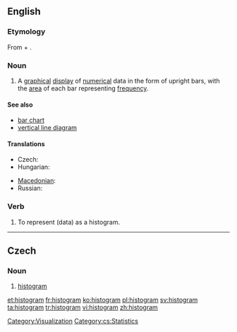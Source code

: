 ==English==
{{wikipedia}}

===Etymology===
From {{etyl|grc|en}} {{term|ἱστός||lang=grc|tr=histos|mast}} +  {{term|-γραμμα|tr=-gramma|lang=grc}}.

===Noun===
{{en-noun}}

# {{statistics}} A [[graphical]] [[display]] of [[numerical]] data in the form of upright bars, with the [[area]] of each bar representing [[frequency]].

====See also====
* [[bar chart]]
* [[vertical line diagram]]

====Translations====
{{trans-top|graphical display}}
* Czech: {{t-|cs|histogram|m}}
* Hungarian: {{t|hu|hisztogramm}}
{{trans-mid}}
* [[Macedonian]]: {{t|mk|хистограм|m|tr=hístogram|sc=Cyrl|xs=Macedonian}}
* Russian: {{t|ru|гистограмма|f|tr=gistográmma|sc=Cyrl}}
{{trans-bottom}}

===Verb===
{{en-verb|histogram|m|ing}}

# {{transitive}} To represent (data) as a histogram.

----

==Czech==

===Noun===
{{cs-noun|g=m}}

# [[#English|histogram]]

[[Category:Visualization]]
[[Category:cs:Statistics]]

[[et:histogram]]
[[fr:histogram]]
[[ko:histogram]]
[[pl:histogram]]
[[sv:histogram]]
[[ta:histogram]]
[[tr:histogram]]
[[vi:histogram]]
[[zh:histogram]]
